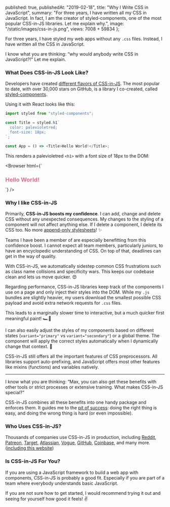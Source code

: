 
  published: true,
  publishedAt: "2019-02-18",
  title: "Why I Write CSS in JavaScript",
  summary:
    "For three years, I have written all my CSS in JavaScript. In fact, I am the creator of styled-components, one of the most popular CSS-in-JS libraries. Let me explain why.",
  image: "/static/images/css-in-js.png",
  views: 7008 + 59834
};

<BlogPost meta={meta}>

For three years, I have styled my web apps without any `.css` files. Instead, I have written all the CSS in JavaScript.

I know what you are thinking: “why would anybody write CSS in JavaScript?!” Let me explain.

### What Does CSS-in-JS Look Like?

Developers have created [different flavors of CSS-in-JS](https://github.com/michelebertoli/css-in-js). The most popular to date, with over 30,000 stars on GitHub, is a library I co-created, called [styled-components](https://styled-components.com).

Using it with React looks like this:

```js
import styled from "styled-components";

const Title = styled.h1`
  color: palevioletred;
  font-size: 18px;
`;

const App = () => <Title>Hello World!</Title>;
```

This renders a palevioletred `<h1>` with a font size of 18px to the DOM:

<Browser
  html={`
  <style>
    .faEkXI {
      font-size: 18px;
      color: palevioletred;
    }
  </style>
  <h1 class="sc-ifAKCX faEkXI">Hello World!</h1>
`}
/>

### Why I like CSS-in-JS

Primarily, **CSS-in-JS boosts my confidence**. I can add, change and delete CSS without any unexpected consequences. My changes to the styling of a component will not affect anything else. If I delete a component, I delete its CSS too. No more [append-only stylesheets](https://css-tricks.com/oh-no-stylesheet-grows-grows-grows-append-stylesheet-problem/)! ✨

<Lesson
  title="Confidence"
  body="Add, change and delete CSS without any unexpected consequences and avoid dead code."
/>

<Lesson
  title="Painless Maintenance"
  body="Never go on a hunt for CSS affecting your components ever again."
/>

Teams I have been a member of are especially benefitting from this confidence boost. I cannot expect all team members, particularly juniors, to have an encyclopedic understanding of CSS. On top of that, deadlines can get in the way of quality.

With CSS-in-JS, we automatically sidestep common CSS frustrations such as class name collisions and specificity wars. This keeps our codebase clean and lets us move quicker. 😍

<Lesson
  title="Enhanced Teamwork"
  body="Avoid common CSS frustrations to keep a neat codebase and moving quickly, regardless of experience levels."
/>

Regarding performance, CSS-in-JS libraries keep track of the components I use on a page and only inject their styles into the DOM. While my `.js` bundles are slightly heavier, my users download the smallest possible CSS payload and avoid extra network requests for `.css` files.

This leads to a marginally slower time to interactive, but a much quicker first meaningful paint! 🏎💨

<Lesson
  title="Fast Performance"
  body="Send only the critical CSS to the user for a rapid first paint."
/>

I can also easily adjust the styles of my components based on different states (`variant="primary"` vs `variant="secondary"`) or a global theme. The component will apply the correct styles automatically when I dynamically change that context. 💅

<Lesson
  title="Dynamic Styling"
  body="Simply style your components with a global theme or based on different states."
/>

CSS-in-JS still offers all the important features of CSS preprocessors. All libraries support auto-prefixing, and JavaScript offers most other features like mixins (functions) and variables natively.

---

I know what you are thinking: “Max, you can also get these benefits with other tools or strict processes or extensive training. What makes CSS-in-JS special?”

CSS-in-JS combines all these benefits into one handy package and enforces them. It guides me to the [pit of success](https://blog.codinghorror.com/falling-into-the-pit-of-success/): doing the right thing is easy, and doing the wrong thing is hard (or even impossible).

### Who Uses CSS-in-JS?

Thousands of companies use CSS-in-JS in production, including [Reddit](https://reddit.com), [Patreon](https://patreon.com), [Target](https://target.com), [Atlassian](https://atlaskit.atlassian.com), [Vogue](https://vogue.de), [GitHub](https://primer.style/components), [Coinbase](https://pro.coinbase.com), and many more. ([including this website](https://github.com/mxstbr/mxstbr.com))

### Is CSS-in-JS For You?

If you are using a JavaScript framework to build a web app with components, CSS-in-JS is probably a good fit. Especially if you are part of a team where everybody understands basic JavaScript.

If you are not sure how to get started, I would recommend trying it out and seeing for yourself how good it feels! ✌️

</BlogPost>
